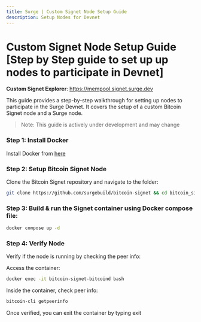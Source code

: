 ```yaml
---
title: Surge | Custom Signet Node Setup Guide
description: Setup Nodes for Devnet
---
```


# Custom Signet Node Setup Guide [Step by Step guide to set up up nodes to participate in Devnet]

**Custom Signet Explorer**: https://mempool.signet.surge.dev

This guide provides a step-by-step walkthrough for setting up nodes to participate in the Surge Devnet. It covers the setup of a custom Bitcoin Signet node and a Surge node.

> Note: This guide is actively under development and may change

### Step 1: Install Docker

Install Docker from [here](https://docs.docker.com/get-docker/)

### Step 2: Setup Bitcoin Signet Node

Clone the Bitcoin Signet repository and navigate to the folder:

```sh copy
git clone https://github.com/surgebuild/bitcoin-signet && cd bitcoin_signet
```

### Step 3: Build & run the Signet container using Docker compose file:

```sh copy
docker compose up -d
```

### Step 4: Verify Node

Verify if the node is running by checking the peer info:

Access the container:

```sh copy
docker exec -it bitcoin-signet-bitcoind bash
```

Inside the container, check peer info:

```sh copy
bitcoin-cli getpeerinfo
```

Once verified, you can exit the container by typing exit
